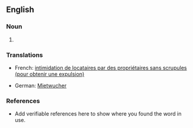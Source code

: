 ==English==

===Noun===
{{en-noun}}

# {{substub}}

===Translations===
{{top}}
*French: [[intimidation de locataires par des propriétaires sans scrupules (pour obtenir une expulsion)]]
{{mid}}
*German: [[Mietwucher]] {{m}}
{{bottom}}


===References===
*Add verifiable references here to show where you found the word in use.